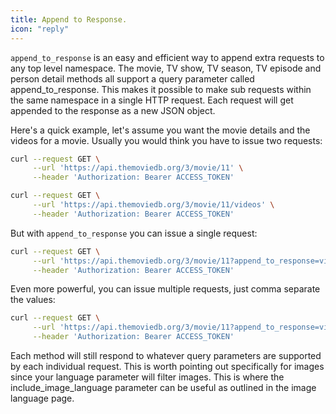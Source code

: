 ```yaml
---
title: Append to Response.
icon: "reply"
---
```



`append_to_response` is an easy and efficient way to append extra requests to any top level namespace. 
The movie, TV show, TV season, TV episode and person detail methods all support a query parameter called append_to_response. 
This makes it possible to make sub requests within the same namespace in a single HTTP request. Each request will get appended to the response as a new JSON object.

Here's a quick example, let's assume you want the movie details and the videos for a movie. Usually you would think you have to issue two requests:

```bash Examples 
curl --request GET \
     --url 'https://api.themoviedb.org/3/movie/11' \
     --header 'Authorization: Bearer ACCESS_TOKEN'

curl --request GET \
     --url 'https://api.themoviedb.org/3/movie/11/videos' \
     --header 'Authorization: Bearer ACCESS_TOKEN'
```

But with `append_to_response` you can issue a single request:


```bash Example
curl --request GET \
     --url 'https://api.themoviedb.org/3/movie/11?append_to_response=videos' \
     --header 'Authorization: Bearer ACCESS_TOKEN'
```
Even more powerful, you can issue multiple requests, just comma separate the values:

```bash Example
curl --request GET \
     --url 'https://api.themoviedb.org/3/movie/11?append_to_response=videos,images' \
     --header 'Authorization: Bearer ACCESS_TOKEN'
```

<Note>
Each method will still respond to whatever query parameters are supported by each individual request. 
This is worth pointing out specifically for images since your language parameter will filter images. 
This is where the include_image_language parameter can be useful as outlined in the image language page.
</Note>
